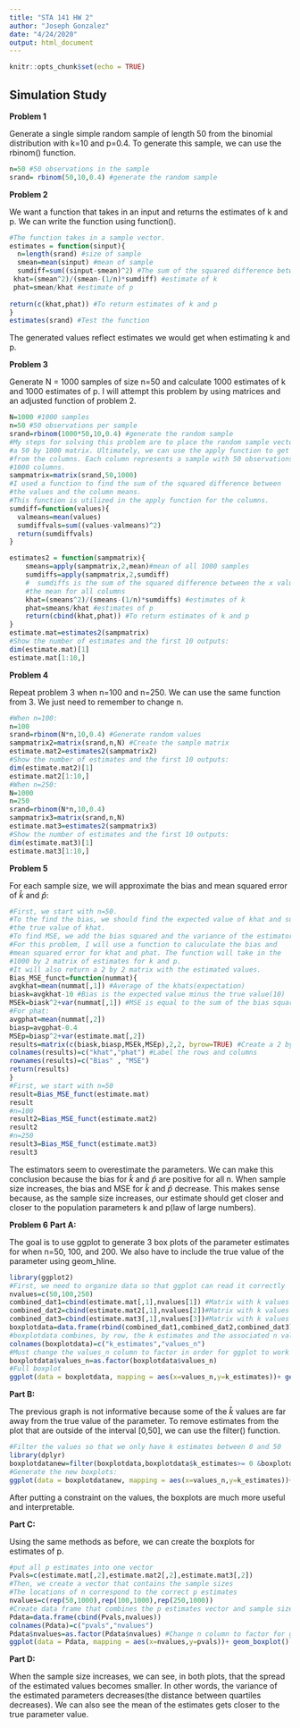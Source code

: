 ```yaml
---
title: "STA 141 HW 2"
author: "Joseph Gonzalez"
date: "4/24/2020"
output: html_document
---
```


```r
knitr::opts_chunk$set(echo = TRUE)
```

## Simulation Study

**Problem 1**

Generate a single simple random sample of length 50 from the binomial distribution with k=10 and p=0.4. To generate this sample, we can use the rbinom() function.
```r
n=50 #50 observations in the sample
srand= rbinom(50,10,0.4) #generate the random sample
```

**Problem 2**

We want a function that takes in an input and returns the estimates of k and p. We can write the function using function().
```r
#The function takes in a sample vector.
estimates = function(sinput){
  n=length(srand) #size of sample
  smean=mean(sinput) #mean of sample
  sumdiff=sum((sinput-smean)^2) #The sum of the squared difference between the x values and the mean
 khat=(smean^2)/(smean-(1/n)*sumdiff) #estimate of k
 phat=smean/khat #estimate of p
 
return(c(khat,phat)) #To return estimates of k and p 
}
estimates(srand) #Test the function
```
The generated values reflect estimates we would get when estimating k and p.

**Problem 3**

Generate N = 1000 samples of size n=50 and calculate 1000 estimates of k and 1000 estimates of p. I will attempt this problem by using matrices and an adjusted function of problem 2.
```r
N=1000 #1000 samples
n=50 #50 observations per sample
srand=rbinom(1000*50,10,0.4) #generate the random sample
#My steps for solving this problem are to place the random sample vector into
#a 50 by 1000 matrix. Ultimately, we can use the apply function to get values 
#from the columns. Each column represents a sample with 50 observations. There are
#1000 columns.
sampmatrix=matrix(srand,50,1000) 
#I used a function to find the sum of the squared difference between 
#the values and the column means.
#This function is utilized in the apply function for the columns.
sumdiff=function(values){
  valmeans=mean(values)
  sumdiffvals=sum((values-valmeans)^2) 
  return(sumdiffvals)
}

estimates2 = function(sampmatrix){
    smeans=apply(sampmatrix,2,mean)#mean of all 1000 samples
    sumdiffs=apply(sampmatrix,2,sumdiff) 
    #  sumdiffs is the sum of the squared difference between the x values and 
    #the mean for all columns
    khat=(smeans^2)/(smeans-(1/n)*sumdiffs) #estimates of k
    phat=smeans/khat #estimates of p
    return(cbind(khat,phat)) #To return estimates of k and p 
}
estimate.mat=estimates2(sampmatrix)
#Show the number of estimates and the first 10 outputs:
dim(estimate.mat)[1]
estimate.mat[1:10,]
```

**Problem 4**

Repeat problem 3 when n=100 and n=250. We can use the same function from 3. We just need to remember to change n.
```r
#When n=100:
n=100
srand=rbinom(N*n,10,0.4) #Generate random values
sampmatrix2=matrix(srand,n,N) #Create the sample matrix
estimate.mat2=estimates2(sampmatrix2)
#Show the number of estimates and the first 10 outputs:
dim(estimate.mat2)[1]
estimate.mat2[1:10,]
#When n=250:
N=1000
n=250
srand=rbinom(N*n,10,0.4)
sampmatrix3=matrix(srand,n,N)
estimate.mat3=estimates2(sampmatrix3)
#Show the number of estimates and the first 10 outputs:
dim(estimate.mat3)[1]
estimate.mat3[1:10,]
```

**Problem 5**

For each sample size, we will approximate the bias and mean squared error of $\hat{k}$ and $\hat{p}$:
```r
#First, we start with n=50.
#To the find the bias, we should find the expected value of khat and subtract 
#the true value of khat.
#To find MSE, we add the bias squared and the variance of the estimator.
#For this problem, I will use a function to caluculate the bias and
#mean squared error for khat and phat. The function will take in the
#1000 by 2 matrix of estimates for k and p. 
#It will also return a 2 by 2 matrix with the estimated values.
Bias_MSE_funct=function(nummat){
avgkhat=mean(nummat[,1]) #Average of the khats(expectation)
biask=avgkhat-10 #Bias is the expected value minus the true value(10)
MSEk=biask^2+var(nummat[,1]) #MSE is equal to the sum of the bias squared and the variance of khat.
#For phat:
avgphat=mean(nummat[,2])
biasp=avgphat-0.4
MSEp=biasp^2+var(estimate.mat[,2])
results=matrix(c(biask,biasp,MSEk,MSEp),2,2, byrow=TRUE) #Create a 2 by 2 matrix with the estimates.
colnames(results)=c("khat","phat") #Label the rows and columns
rownames(results)=c("Bias" , "MSE")
return(results)
}
#First, we start with n=50
result=Bias_MSE_funct(estimate.mat)
result
#n=100
result2=Bias_MSE_funct(estimate.mat2)
result2
#n=250
result3=Bias_MSE_funct(estimate.mat3)
result3
```
The estimators seem to overestimate the parameters. We can make this conclusion because the bias for $\hat{k}$ and $\hat{p}$ are positive for all n. When sample size increases, the bias and MSE for $\hat{k}$ and $\hat{p}$ decrease. This makes sense because, as the sample size increases, our estimate should get closer and closer to the population parameters k and p(law of large numbers).

**Problem 6**
**Part A:**

The goal is to use ggplot to generate 3 box plots of the parameter estimates for when n=50, 100, and 200. We also have to include the true value of the parameter using geom_hline.
```r
library(ggplot2)
#First, we need to organize data so that ggplot can read it correctly
nvalues=c(50,100,250) 
combined_dat1=cbind(estimate.mat[,1],nvalues[1]) #Matrix with k values when n=50
combined_dat2=cbind(estimate.mat2[,1],nvalues[2])#Matrix with k values when n=100
combined_dat3=cbind(estimate.mat3[,1],nvalues[3])#Matrix with k values when n=250
boxplotdata=data.frame(rbind(combined_dat1,combined_dat2,combined_dat3))
#boxplotdata combines, by row, the k estimates and the associated n values.
colnames(boxplotdata)=c("k_estimates","values_n")
#Must change the values_n column to factor in order for ggplot to work properly
boxplotdata$values_n=as.factor(boxplotdata$values_n) 
#Full boxplot
ggplot(data = boxplotdata, mapping = aes(x=values_n,y=k_estimates))+ geom_boxplot() + geom_hline(yintercept=10, color="red")+ggtitle("Box Plots For Estimates of k") +labs(y= "Estimates of k", x = "Sample Size n")

```

**Part B:**

The previous graph is not informative because some of the $\hat{k}$ values are far away from the true value of the parameter. To remove estimates from the plot that are outside of the interval [0,50], we can use the filter() function.
```r
#Filter the values so that we only have k estimates between 0 and 50
library(dplyr)
boxplotdatanew=filter(boxplotdata,boxplotdata$k_estimates>= 0 &boxplotdata$k_estimates<=50) 
#Generate the new boxplots:
ggplot(data = boxplotdatanew, mapping = aes(x=values_n,y=k_estimates))+ geom_boxplot() + geom_hline(yintercept=10, color="red")+ggtitle("Box Plots For Estimates of k") +labs(y= "Estimates of k", x = "Sample Size n")

```

After putting a constraint on the values, the boxplots are much more useful and interpretable.

**Part C:**

Using the same methods as before, we can create the boxplots for estimates of p.
```r
#put all p estimates into one vector
Pvals=c(estimate.mat[,2],estimate.mat2[,2],estimate.mat3[,2]) 
#Then, we create a vector that contains the sample sizes
#The locations of n correspond to the correct p estimates
nvalues=c(rep(50,1000),rep(100,1000),rep(250,1000))
#Create data frame that combines the p estimates vector and sample size vector
Pdata=data.frame(cbind(Pvals,nvalues))
colnames(Pdata)=c("pvals","nvalues")
Pdata$nvalues=as.factor(Pdata$nvalues) #Change n column to factor for ggplot
ggplot(data = Pdata, mapping = aes(x=nvalues,y=pvals))+ geom_boxplot() + geom_hline(yintercept=0.4, color="red")+ggtitle("Box Plots For Estimates of p") +labs(y= "Estimates of p", x = "Sample Size n")
```

**Part D:**

When the sample size increases, we can see, in both plots, that the spread of the estimated values becomes smaller. In other words, the variance of the estimated parameters decreases(the distance between quartiles decreases). We can also see the  mean of the estimates gets closer to the true parameter value.
